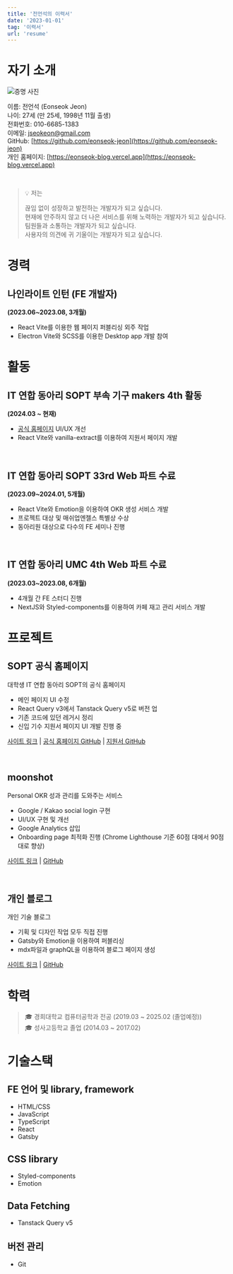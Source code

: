 ```yaml
---
title: '전언석의 이력서'
date: '2023-01-01'
tag: '이력서'
url: 'resume'
---
```


# 자기 소개

![증명 사진](./imgs/1.png)

이름: 전언석 (Eonseok Jeon)<br />
나이: 27세 (만 25세, 1998년 11월 출생)<br />
전화번호: 010-6685-1383<br />
이메일: [jseokeon@gmail.com](mailto:jseokeon@gmail.com)<br />
GitHub: [https://github.com/eonseok-jeon](https://github.com/eonseok-jeon)<br />
개인 홈페이지: [https://eonseok-blog.vercel.app](https://eonseok-blog.vercel.app)

<br />

> 💡 저는
>
> 끊임 없이 성장하고 발전하는 개발자가 되고 싶습니다.<br />
> 현재에 안주하지 않고 더 나은 서비스를 위해 노력하는 개발자가 되고 싶습니다.<br />
> 팀원들과 소통하는 개발자가 되고 싶습니다.<br />
> 사용자의 의견에 귀 기울이는 개발자가 되고 싶습니다.

# 경력

## **나인라이트 인턴 (FE 개발자)**

**(2023.06~2023.08, 3개월)**

- React Vite를 이용한 웹 페이지 퍼블리싱 외주 작업
- Electron Vite와 SCSS를 이용한 Desktop app 개발 참여

# 활동

## **IT 연합 동아리 SOPT 부속 기구 makers 4th 활동**

**(2024.03 ~ 현재)**

- [공식 홈페이지](https://sopt.org) UI/UX 개선
- React Vite와 vanilla-extract를 이용하여 지원서 페이지 개발

<br />

## **IT 연합 동아리 SOPT 33rd Web 파트 수료**

**(2023.09~2024.01, 5개월)**

- React Vite와 Emotion을 이용하여 OKR 생성 서비스 개발
- 프로젝트 대상 및 매쉬업엔젤스 특별상 수상
- 동아리원 대상으로 다수의 FE 세미나 진행

<br />

## **IT 연합 동아리 UMC 4th Web 파트 수료**

**(2023.03~2023.08, 6개월)**

- 4개월 간 FE 스터디 진행
- NextJS와 Styled-components를 이용하여 카페 재고 관리 서비스 개발

# 프로젝트

## SOPT 공식 홈페이지

대학생 IT 연합 동아리 SOPT의 공식 홈페이지

- 메인 페이지 UI 수정
- React Query v3에서 Tanstack Query v5로 버전 업
- 기존 코드에 있던 레거시 정리
- 신입 기수 지원서 페이지 UI 개발 진행 중

[사이트 링크](https://www.sopt.org/) | [공식 홈페이지 GitHub](https://github.com/sopt-makers/sopt.org-frontend) | [지원서 GitHub](https://github.com/sopt-makers/sopt-recruiting-frontend)

<br />

## moonshot

Personal OKR 성과 관리를 도와주는 서비스

- Google / Kakao social login 구현
- UI/UX 구현 및 개선
- Google Analytics 삽입
- Onboarding page 최적화 진행
  (Chrome Lighthouse 기준 60점 대에서 90점 대로 향상)

[사이트 링크](https://www.moonshotyou.com/) | [GitHub](https://github.com/MOONSHOT-Team/MOONSHOT-CLIENT)

<br />

## 개인 블로그

개인 기술 블로그

- 기획 및 디자인 작업 모두 직접 진행
- Gatsby와 Emotion을 이용하여 퍼블리싱
- mdx파일과 graphQL을 이용하여 블로그 페이지 생성

[사이트 링크](https://eonseok-blog.vercel.app/) | [GitHub](https://github.com/eonseok-jeon/blog)

# 학력

> 🎓 경희대학교 컴퓨터공학과 전공 (2019.03 ~ 2025.02 (졸업예정))<br />
> 🎓 성사고등학교 졸업 (2014.03 ~ 2017.02)

# 기술스택

## **FE 언어 및 library, framework**

- HTML/CSS
- JavaScript
- TypeScript
- React
- Gatsby

## **CSS library**

- Styled-components
- Emotion

## **Data Fetching**

- Tanstack Query v5

## **버전 관리**

- Git
